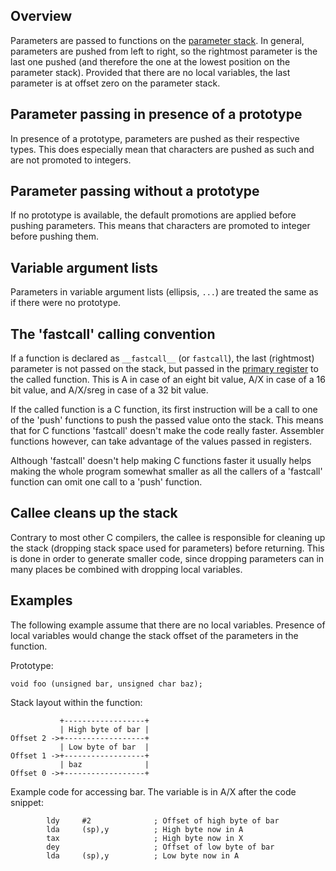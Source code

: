 == Overview ==

Parameters are passed to functions on the [[Parameter and return stacks|parameter stack]]. In general, parameters are pushed from left to right, so the rightmost parameter is the last one pushed (and therefore the one at the lowest position on the parameter stack). Provided that there are no local variables, the last parameter is at offset zero on the parameter stack. 

== Parameter passing in presence of a prototype ==

In presence of a prototype, parameters are pushed as their respective types. This does especially mean that characters are pushed as such and are not promoted to integers.

== Parameter passing without a prototype ==

If no prototype is available, the default promotions are applied before pushing parameters. This means that characters are promoted to integer before pushing them.

== Variable argument lists ==

Parameters in variable argument lists (ellipsis, <code>...</code>) are treated the same as if there were no prototype. 

== The 'fastcall' calling convention ==

If a function is declared as <tt>&#95;&#95;fastcall&#95;&#95;</tt> (or <tt>fastcall</tt>), the last (rightmost) parameter is not passed on the stack, but passed in the [[The primary register|primary register]] to the called function. This is A in case of an eight bit value, A/X in case of a 16 bit value, and A/X/sreg in case of a 32 bit value. 

If the called function is a C function, its first instruction will be a call to one of the 'push' functions to push the passed value onto the stack. This means that for C functions 'fastcall' doesn't make the code really faster. Assembler functions however, can take advantage of the values passed in registers.

Although 'fastcall' doesn't help making C functions faster it usually helps making the whole program somewhat smaller as all the callers of a 'fastcall' function can omit one call to a 'push' function.

== Callee cleans up the stack ==

Contrary to most other C compilers, the callee is responsible for cleaning up the stack (dropping stack space used for parameters) before returning. This is done in order to generate smaller code, since dropping parameters can in many places be combined with dropping local variables.

== Examples ==

The following example assume that there are no local variables. Presence of local variables would change the stack offset of the parameters in the function.

Prototype:
<pre>
void foo (unsigned bar, unsigned char baz);
</pre>

Stack layout within the function:
<pre>
           +------------------+
           | High byte of bar |
Offset 2 ->+------------------+
           | Low byte of bar  |
Offset 1 ->+------------------+
           | baz              |
Offset 0 ->+------------------+
</pre>

Example code for accessing bar. The variable is in A/X after the code snippet:
<pre>
        ldy     #2              ; Offset of high byte of bar
        lda     (sp),y          ; High byte now in A
        tax                     ; High byte now in X
        dey                     ; Offset of low byte of bar
        lda     (sp),y          ; Low byte now in A
</pre>
